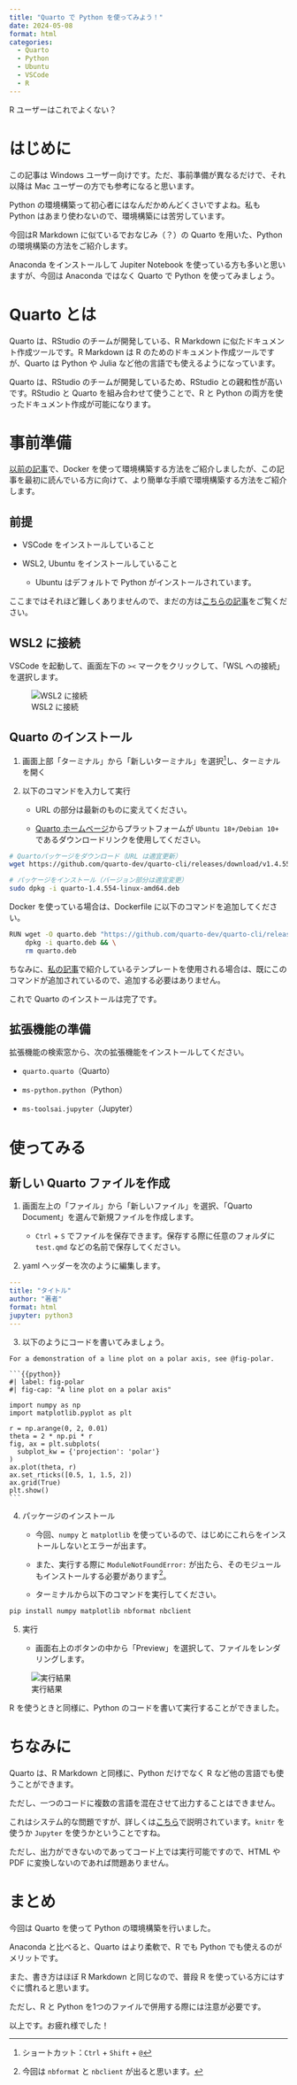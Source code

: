```yaml
---
title: "Quarto で Python を使ってみよう！"
date: 2024-05-08
format: html
categories: 
  - Quarto
  - Python
  - Ubuntu
  - VSCode
  - R
---
```


R ユーザーはこれでよくない？

# はじめに

::: {.callout-important title="注意"}
この記事は Windows ユーザー向けです。ただ、事前準備が異なるだけで、それ以降は Mac ユーザーの方でも参考になると思います。
:::

Python の環境構築って初心者にはなんだかめんどくさいですよね。私も Python はあまり使わないので、環境構築には苦労しています。

今回はR Markdown に似ているでおなじみ（？）の Quarto を用いた、Python の環境構築の方法をご紹介します。

Anaconda をインストールして Jupiter Notebook を使っている方も多いと思いますが、今回は Anaconda ではなく Quarto で Python を使ってみましょう。

# Quarto とは

Quarto は、RStudio のチームが開発している、R Markdown に似たドキュメント作成ツールです。R Markdown は R のためのドキュメント作成ツールですが、Quarto は Python や Julia など他の言語でも使えるようになっています。

Quarto は、RStudio のチームが開発しているため、RStudio との親和性が高いです。RStudio と Quarto を組み合わせて使うことで、R と Python の両方を使ったドキュメント作成が可能になります。

# 事前準備

[以前の記事](https://yo5uke.github.io/tips/240504_container/)で、Docker を使って環境構築する方法をご紹介しましたが、この記事を最初に読んでいる方に向けて、より簡単な手順で環境構築する方法をご紹介します。

## 前提

- VSCode をインストールしていること

- WSL2, Ubuntu をインストールしていること

    - Ubuntu はデフォルトで Python がインストールされています。

ここまではそれほど難しくありませんので、まだの方は[こちらの記事](https://yo5uke.github.io/tips/240504_container/)をご覧ください。

## WSL2 に接続

VSCode を起動して、画面左下の `><` マークをクリックして、「WSL への接続」を選択します。

![WSL2 に接続](vscode-wsl.png)

## Quarto のインストール

1. 画面上部「ターミナル」から「新しいターミナル」を選択^[ショートカット：`Ctrl` + `Shift` + `@`]し、ターミナルを開く

2. 以下のコマンドを入力して実行

    - URL の部分は最新のものに変えてください。
    
    - [Quarto ホームページ](https://quarto.org/docs/get-started/)からプラットフォームが `Ubuntu 18+/Debian 10+` であるダウンロードリンクを使用してください。

```.bash
# Quartoパッケージをダウンロード（URL は適宜更新）
wget https://github.com/quarto-dev/quarto-cli/releases/download/v1.4.554/quarto-1.4.554-linux-amd64.deb

# パッケージをインストール（バージョン部分は適宜変更）
sudo dpkg -i quarto-1.4.554-linux-amd64.deb
```

::: {.callout-tip title="Docker を使う場合" collapse="true"}
Docker を使っている場合は、Dockerfile に以下のコマンドを追加してください。

```.bash
RUN wget -O quarto.deb "https://github.com/quarto-dev/quarto-cli/releases/download/v1.4.553/quarto-1.4.553-linux-amd64.deb" && \
    dpkg -i quarto.deb && \
    rm quarto.deb
```

ちなみに、[私の記事](https://yo5uke.github.io/tips/240504_container/)で紹介しているテンプレートを使用される場合は、既にこのコマンドが追加されているので、追加する必要はありません。
:::

これで Quarto のインストールは完了です。

## 拡張機能の準備

拡張機能の検索窓から、次の拡張機能をインストールしてください。

- `quarto.quarto`（Quarto）

- `ms-python.python`（Python）

- `ms-toolsai.jupyter`（Jupyter）

# 使ってみる

## 新しい Quarto ファイルを作成

1. 画面左上の「ファイル」から「新しいファイル」を選択、「Quarto Document」を選んで新規ファイルを作成します。

    - `Ctrl` + `S` でファイルを保存できます。保存する際に任意のフォルダに `test.qmd` などの名前で保存してください。

2. yaml ヘッダーを次のように編集します。

```.yaml
---
title: "タイトル"
author: "著者"
format: html
jupyter: python3
---
```

3. 以下のようにコードを書いてみましょう。

````.python
For a demonstration of a line plot on a polar axis, see @fig-polar.

```{{python}}
#| label: fig-polar
#| fig-cap: "A line plot on a polar axis"

import numpy as np
import matplotlib.pyplot as plt

r = np.arange(0, 2, 0.01)
theta = 2 * np.pi * r
fig, ax = plt.subplots(
  subplot_kw = {'projection': 'polar'} 
)
ax.plot(theta, r)
ax.set_rticks([0.5, 1, 1.5, 2])
ax.grid(True)
plt.show()
```
````

4. パッケージのインストール

    - 今回、`numpy` と `matplotlib` を使っているので、はじめにこれらをインストールしないとエラーが出ます。

    - また、実行する際に `ModuleNotFoundError:` が出たら、そのモジュールもインストールする必要があります^[今回は `nbformat` と `nbclient` が出ると思います。]。

    - ターミナルから以下のコマンドを実行してください。

```.bash
pip install numpy matplotlib nbformat nbclient
```

5. 実行

    - 画面右上のボタンの中から「Preview」を選択して、ファイルをレンダリングします。

![実行結果](python.png)

R を使うときと同様に、Python のコードを書いて実行することができました。

# ちなみに

Quarto は、R Markdown と同様に、Python だけでなく R など他の言語でも使うことができます。

ただし、一つのコードに複数の言語を混在させて出力することはできません。

これはシステム的な問題ですが、詳しくは[こちら](https://www.jaysong.net/RBook/quarto.html)で説明されています。`knitr` を使うか `Jupyter` を使うかということですね。

ただし、出力ができないのであってコード上では実行可能ですので、HTML や PDF に変換しないのであれば問題ありません。

# まとめ

今回は Quarto を使って Python の環境構築を行いました。

Anaconda と比べると、Quarto はより柔軟で、R でも Python でも使えるのがメリットです。

また、書き方はほぼ R Markdown と同じなので、普段 R を使っている方にはすぐに慣れると思います。

ただし、R と Python を1つのファイルで併用する際には注意が必要です。

以上です。お疲れ様でした！
